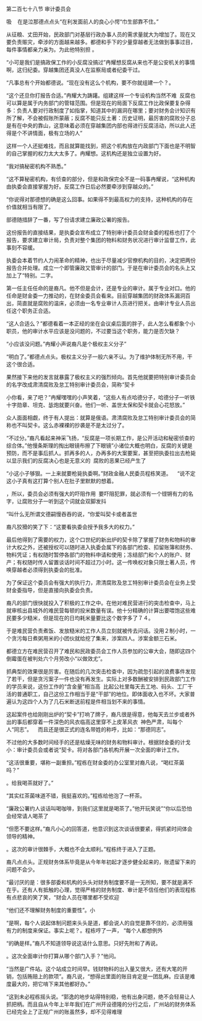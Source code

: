 

第二百七十八节 审计委员会

吸    在是泣那德点点头“在利发面前人的良心小愕“巾生部靠不住。”

从征粮、丈田开始，民政部门对基层行政办事人员的需求量就大为增加了。现在又要负责赈灾，牵涉的方面越来越多。都德和手下的少量穿越者无法做到事事过目，每件事情都亲力亲为。为此他特别担 。

“小可是我们是搞政保工作的小反腐没搞过”冉耀想反腐从来也不是公安机关的事情啊，这归纪委。穿越集团还真没人在监察局或者纪委干过。

“凡事总有个开始都德说。“现在没有这么个机构，要不你就组建一个？。

“这个还旦你打报告合适。”冉耀大为踌躇。组建这样一个专设机构当然不难  反腐也可以算是属于内务部门的管辖范围。但是现在的局面下反腐工作比政保要复杂得多：负责人要对行政制度了如指掌，知道其中的漏洞在哪里；要对财务会计知识有所了解，不会被假账所蒙蔽；反腐不能只反土著：历史证明，最厉害的腐败分子总是有在中央的靠山，这意味着必须在穿越集团内部也得进行反腐活动，所以此人还得是个不讲情面，极有立场的人”

这样一个人还挺难找，而且就算能找到，把这个机构放在内政部门下面也是不明智的自己掌握的权力太大太多了。冉耀想。这机构还是独立设置为好。

“我对搞秘密机构不熟悉。”

“这不算秘密机构，有侦查的部分，但是和政保完全不是一码事冉耀说，“这种机构由执委会直接掌握为好。反腐工作日后必然要牵涉到穿越众的。”

“你说得对那德想的确是这么回事。如果得不到最高权力的支持，这种机构的存在价值就相当有限了。

部德随措辞了一番，写了份请求建立廉政公署的报告。

这份报告的直接结果，是执委会宣布成立了特别审计委员会财金委的程栋也打了个报告，要求建立审计局，负责对整个集团的物料和财务状况进行审计监督工作，此事刻不容缓。

执委会本着节约人力闹革命的精神，也出于尽量减少官僚机构的目的，决定把两份报告合并处理。成立一个即管廉政又管审计的部门。于是在审计委员会的名头上又加上了“特别。二字。

第一任主任任命的是裔凡。他不但是会计，还是专业的审计。属于专业对口。他的任命是财金委一力推动的，在财金委员会看来。目前穿越集团的财政体系漏洞百出，简直就是腐败的温床，必须由一名专业审计人员进行把关。由审计专业人员出任这个职务正合适。

“这人合适么？”都德看着一本正经的坐在会议桌后面的胖子，此人怎么看都象个小职员，他的审计水平应该是没问题的，不过要当这个职务，能力是否欠缺？

“小应该没问题。”冉耀小声说裔凡是个极权主义分子”

“明白了。”都德点点头。极权主义分子一般六亲不认。为了维护体制无所不用，干这个很合适。

果然接下来他的发言就暴露了极权主义的强烈倾向。首先他就要把特别审计委员会的名字改成肃清腐败及怠工特别审计委员会，简称“契卡

小你看，来了吧？”冉耀嘿嘿的小声笑着，“这些人有点哈德分子，哈德分子一听铁十字勋章、坦克、毖炮就要兴奋。他们一听、盖世太保和契卡就会心花怒放。”

众人面面相觑，终于有人提出：就算是俄语。肃清腐败及怠工特别审计委员会的简称也不叫契卡。这么赤裸裸的抄袭是不是太过分了。

“不过分。”裔凡看起来神采飞扬，“反腐是一项长期工作，是公开活动和秘密侦查的综合体。”他慢条斯理的掏出眼镜布擦了下眼镜”小诸位大概也明白，反腐的关键是预防，而不是事后抓人。抓再多的人，办再多的大案要案，甚至把执委拉出去枪毙以显示我们的反腐决心也是无意义的  腐败的恶果已经产生了

“小这小子够狠。一上来就要枪毙执委啊。”财政金融人民委员程栋笑道。    “说不定这小子真有这打算个别人在肚子里默默的想着。

，所以，委员会必须有强大的吓阻作用  要吓阻犯罪，就必须有一个铿锵有力的名字，让腐败分子一听到这个词就会双脚发抖

“叫什么无所谓文德嗣慢吞吞的说，“你爱叫契卡或者盖世

裔凡狡猾的笑了下：“这要看执委会授予我多大的权力。”

最后他得到了需要的权力，这个口世纪的新出炉的契卡除了掌握了财务和物料的审计大权之外，还被授权可以随时进入执委会属下的各部门检查、扣留账簿和财务、物料凭证；有权随时暂停各部门的物料申请和使用；冻结部门和个人的账户、财产；有权随时传人留置谈话时间不超过刀小时。这一传唤权对象只限土著人员，传唤穿越者必须得到执委会的批准。

为了保证这个委员会有强大的执行力，肃清腐败及怠工特别审计委员会在业务上受财金委指导，但是直接向执委会负责。

裔凡的部门很快就投入了积极的工作之中。在他对难民营进行的突击检查中，马上就审核出县城外的难民营每顿的投米数量有误。他十分精确的计算出要喂饱这些难民要多少糙米，但是现在的日均耗米量要比这个数字多了７４。

于是难民营负责煮饭、发放糙米的工作人员立刻就被传去问话。没用２制小时，一个贪污每日煮粥用米的小团伙就给挖了集来，涉案四人。涉案金额三石米。

都德立方在难民营召开了难民和民政委员会工作人员参加的公审大会，随即这四个倒霉蛋在被判处六个月劳改小“以做效尤”。

抓典型的效果很是厉害。在随后的几次突击检查中，因为疏忽引起的浪费事件发现了若干，但是贪污案子一件也没有再发生。实际上对多数酬被安排到民政部门工作的学员来说，这份工作的“含金量”相当高  比起公社里每天去工地、码头、工厂干活的普通职工，自己这份工作相当于是“干部”的地位。即体面收入也不坏。大家普遍认为这四个人为了几石米断送前程是件相当划不来的事情。

这起案件也给刚刚出炉的“契卡”打响了牌子，裔凡很是得意，他每天去兰步或者外出的事后都穿着一件深色的风衣临高这里穿不上皮革风衣  神色严肃，叫每个人“同志”。    而且还是很正式的连名带姓的称呼，比如：“那德同志”。

不过他的大多数时间经手的还是枯燥无味的财务和物料审计。根据财金委的计戈小：审计委员会或者说“契卡。将对各部门各机构开展一次全面的审计工作。

“这活很重要，堪称一副重担。”程栋在财金委的办公室里对裔凡说，“喝红茶菌吗？”

。给我喝茶就好了。”

“其实红茶菌味道不错，我挺喜欢的。”程栋给他泡了一杯茶。

“廉政公署约人谈话叫喝咖啡，到我们这里就是喝茶了。”他开玩笑说”“你以后恐怕会经常请人喝茶了

“但愿不要这样。”裔凡小心的回答道，他意识到这次谈话很要紧，得抓紧时间体会领导的精神。

。这次的审计很棘手，大概也不会太顺利。”程栋终于进入了正题。

裔凡点点头。正规财务体系毕竟是从今年年初起才逐步健全起来的，账遗留下来的问题不会少。

“最讨厌的是：很多部委和机构的头头对财务制度要不是一无所知，要不就是满不在乎。还有人有抵触的心理，觉得严格的财务制度、审计是不信任他们的表现程栋有点悲哀的笑了笑，“财会人员在哪里都不受欢迎

“他们还不理解财务制度的重要性”。小

“是啊，每个人说起体制问题来头头是道，都会说人的自觉是靠不住的，必须用强有力的制度来保证。事实上呢？。程栋哼了一声， “每个人都想例外

“的确是样。”裔凡不知道领导说这话什么意思。只好先附和了再说。

。这次全面审计你打算从哪个部门入手？”他问。

“当然是广件站。这个站成立时间早。钱财物料的出入量又很大，还有大笔的开销，包括贿赔上的款项”。裔凡说，“想得出里面的账目肯定是一团乱麻。应该是难度最大的，把它啃下来其他都好办。”

“这到未必程栋摇头说。“郭逸的地步站得特别稳，他有出身问题，绝不会轻易让人抓把柄。而且自从今年上半年我们在广州开设德隆的分行之后，广州站的财务体系已经完全上了正规广州的账虽然多，却不见得难理

